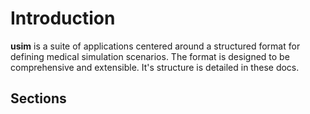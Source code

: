 
# Introduction
**usim** is a suite of applications centered around a structured format for defining medical simulation scenarios. The format is designed to be comprehensive and extensible. It's structure is detailed in these docs.

## Sections
<Cards>
  <Card title="Scenarios" href="/docs/scenarios" />
  <Card title="Patients" href="/docs/patients" />
  <Card title="Actions" href="/docs/actions" />
</Cards>

